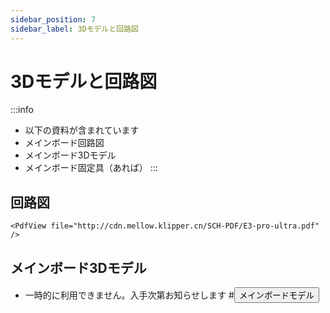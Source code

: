 ```yaml
---
sidebar_position: 7
sidebar_label: 3Dモデルと回路図
---
```




# 3Dモデルと回路図


:::info
* 以下の資料が含まれています
* メインボード回路図
* メインボード3Dモデル
* メインボード固定具（あれば）
:::

## 回路図

    <PdfView file="http://cdn.mellow.klipper.cn/SCH-PDF/E3-pro-ultra.pdf" />


## メインボード3Dモデル
* 一時的に利用できません。入手次第お知らせします
    #<Button variant="contained" disableElevation component="a" rel="noopener" href="https://cdn.mellow.klipper.cn/STEP/FLY-E3PRO.step">メインボードモデル</Button>
